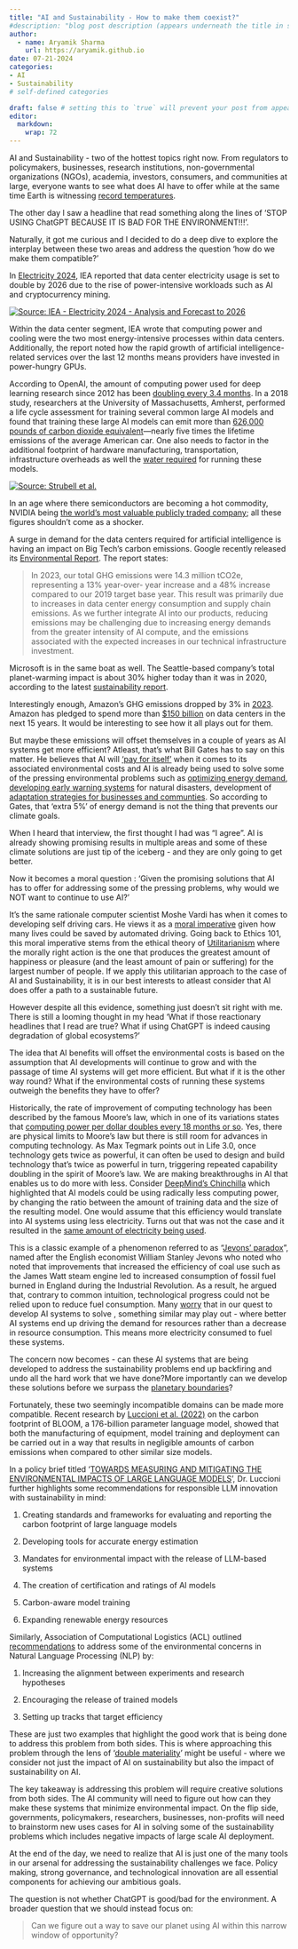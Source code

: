 ```yaml
---
title: "AI and Sustainability - How to make them coexist?"
#description: "blog post description (appears underneath the title in smaller text) which is included on the listing page"
author:
  - name: Aryamik Sharma
    url: https://aryamik.github.io
date: 07-21-2024
categories: 
- AI
- Sustainability
# self-defined categories

draft: false # setting this to `true` will prevent your post from appearing on your listing page until you're ready!
editor: 
  markdown: 
    wrap: 72
---
```


AI and Sustainability - two of the hottest topics right now. From
regulators to policymakers, businesses, research institutions,
non-governmental organizations (NGOs), academia, investors, consumers,
and communities at large, everyone wants to see what does AI have to
offer while at the same time Earth is witnessing [record
temperatures](https://www.theguardian.com/environment/article/2024/jul/08/temperatures-1-point-5c-above-pre-industrial-era-average-for-12-months-data-shows).

The other day I saw a headline that read something along the lines of
'STOP USING ChatGPT BECAUSE IT IS BAD FOR THE ENVIRONMENT!!!'.

Naturally, it got me curious and I decided to do a deep dive to explore
the interplay between these two areas and address the question 'how do
we make them compatible?'

In [Electricity
2024](https://iea.blob.core.windows.net/assets/6b2fd954-2017-408e-bf08-952fdd62118a/Electricity2024-Analysisandforecastto2026.pdf),
IEA reported that data center electricity usage is set to double by 2026
due to the rise of power-intensive workloads such as AI and
cryptocurrency mining.

[![Source: IEA - Electricity 2024 - Analysis and Forecast to
2026](images/Screenshot%20from%202024-07-07%2017-48-32.png)](https://iea.blob.core.windows.net/assets/6b2fd954-2017-408e-bf08-952fdd62118a/Electricity2024-Analysisandforecastto2026.pdf)

Within the data center segment, IEA wrote that computing power and
cooling were the two most energy-intensive processes within data
centers. Additionally, the report noted how the rapid growth of
artificial intelligence-related services over the last 12 months means
providers have invested in power-hungry GPUs.

According to OpenAI, the amount of computing power used for deep
learning research since 2012 has been [doubling every 3.4
months](https://openai.com/index/ai-and-compute/). In a 2018 study,
researchers at the University of Massachusetts, Amherst, performed a
life cycle assessment for training several common large AI models and
found that training these large AI models can emit more than [626,000
pounds of carbon dioxide
equivalent](http://arxiv.org/abs/1906.02243)---nearly five times the
lifetime emissions of the average American car. One also needs to factor
in the additional footprint of hardware manufacturing, transportation,
infrastructure overheads as well the [water
required](https://arxiv.org/abs/2304.03271) for running these models.

[![Source: Strubell et
al.](images/Screenshot from 2024-07-21 10-33-04.png)](https://arxiv.org/abs/1906.02243)

In an age where there semiconductors are becoming a hot commodity,
NVIDIA being [the world's most valuable publicly traded
company](https://www.bloomberg.com/news/articles/2024-06-18/nvidia-becomes-world-s-largest-firm-as-ai-rally-steams-ahead?srnd=homepage-americas&sref=CIpmV6x8);
all these figures shouldn't come as a shocker.

A surge in demand for the data centers required for artificial
intelligence is having an impact on Big Tech's carbon emissions. Google
recently released its [Environmental
Report](https://www.gstatic.com/gumdrop/sustainability/google-2024-environmental-report.pdf).
The report states:

> In 2023, our total GHG emissions were 14.3 million tCO2e, representing
> a 13% year-over- year increase and a 48% increase compared to our 2019
> target base year. This result was primarily due to increases in data
> center energy consumption and supply chain emissions. As we further
> integrate AI into our products, reducing emissions may be challenging
> due to increasing energy demands from the greater intensity of AI
> compute, and the emissions associated with the expected increases in
> our technical infrastructure investment.

Microsoft is in the same boat as well. The Seattle-based company's total
planet-warming impact is about 30% higher today than it was in 2020,
according to the latest [sustainability
report](https://query.prod.cms.rt.microsoft.com/cms/api/am/binary/RW1lMjE).

Interestingly enough, Amazon's GHG emissions dropped by 3% in
[2023](https://sustainability.aboutamazon.com/2023-sustainability-report.pdf).
Amazon has pledged to spend more than [\$150
billion](https://www.bloomberg.com/news/articles/2024-03-28/amazon-bets-150-billion-on-data-centers-required-for-ai-boom)
on data centers in the next 15 years. It would be interesting to see how
it all plays out for them.

But maybe these emissions will offset themselves in a couple of years as
AI systems get more efficient? Atleast, that's what Bill Gates has to
say on this matter. He believes that AI will ['pay for
itself'](https://www.bloomberg.com/news/articles/2024-06-26/why-bill-gates-is-bullish-on-artificial-intelligence-and-nuclear-energy)
when it comes to its associated environmental costs and AI is already
being used to solve some of the pressing environmental problems such as
[optimizing energy
demand](https://www.sciencedirect.com/science/article/pii/S2352484723011459),
[developing early warning
systems](https://www.researchgate.net/publication/358955485_Flood_Prediction_Using_Machine_Learning_Models_A_Case_Study_of_Kebbi_State_Nigeria)
for natural disasters, development of [adaptation strategies for
businesses and
communties](https://link.springer.com/referenceworkentry/10.1007/978-3-030-45106-6_80).
So according to Gates, that 'extra 5%' of energy demand is not the thing
that prevents our climate goals.

When I heard that interview, the first thought I had was "I agree". AI
is already showing promising results in multiple areas and some of these
climate solutions are just tip of the iceberg - and they are only going
to get better.

Now it becomes a moral question : 'Given the promising solutions that AI
has to offer for addressing some of the pressing problems, why would we
NOT want to continue to use AI?'

It's the same rationale computer scientist Moshe Vardi has when it comes
to developing self driving cars. He views it as a [moral
imperative](https://www.huffpost.com/entry/the-moral-imperative-thats-driving-the-robot-revolution_n_56c22168e4b0c3c550521f64)
given how many lives could be saved by automated driving. Going back to
Ethics 101, this moral imperative stems from the ethical theory of
[Utilitarianism](https://en.wikisource.org/wiki/Utilitarianism/Chapter_2)
where the morally right action is the one that produces the greatest
amount of happiness or pleasure (and the least amount of pain or
suffering) for the largest number of people. If we apply this
utilitarian approach to the case of AI and Sustainability, it is in our
best interests to atleast consider that AI does offer a path to a
sustainable future.

However despite all this evidence, something just doesn't sit right with
me. There is still a looming thought in my head 'What if those
reactionary headlines that I read are true? What if using ChatGPT is
indeed causing degradation of global ecosystems?'

The idea that AI benefits will offset the environmental costs is based
on the assumption that AI developments will continue to grow and with
the passage of time AI systems will get more efficient. But what if it
is the other way round? What if the environmental costs of running these
systems outweigh the benefits they have to offer?

Historically, the rate of improvement of computing technology has been
described by the famous Moore's law, which in one of its variations
states that [computing power per dollar doubles every 18 months or
so](https://firstmonday.org/ojs/index.php/fm/article/view/1000/921).
Yes, there are physical limits to Moore's law but there is still room
for advances in computing technology. As Max Tegmark points out in Life
3.0, once technology gets twice as powerful, it can often be used to
design and build technology that's twice as powerful in turn, triggering
repeated capability doubling in the spirit of Moore's law. We are making
breakthroughs in AI that enables us to do more with less. Consider
[DeepMind's Chinchilla](https://arxiv.org/pdf/2203.15556) which
highlighted that AI models could be using radically less computing
power, by changing the ratio between the amount of training data and the
size of the resulting model. One would assume that this efficiency would
translate into AI systems using less electricity. Turns out that was not
the case and it resulted in the [same amount of electricity being
used](https://www.theguardian.com/business/article/2024/jul/04/can-the-climate-survive-the-insatiable-energy-demands-of-the-ai-arms-race).

This is a classic example of a phenomenon referred to as "[Jevons'
paradox](https://www.tandfonline.com/doi/abs/10.1080/15487733.2009.11908028)",
named after the English economist William Stanley Jevons who noted who
noted that improvements that increased the efficiency of coal use such
as the James Watt steam engine led to increased consumption of fossil
fuel burned in England during the Industrial Revolution. As a result, he
argued that, contrary to common intuition, technological progress could
not be relied upon to reduce fuel consumption. Many
[worry](https://link.springer.com/chapter/10.1007/978-3-030-79496-5_33)
that in our quest to develop AI systems to solve , something similar may
play out - where better AI systems end up driving the demand for
resources rather than a decrease in resource consumption. This means
more electricity consumed to fuel these systems.

The concern now becomes - can these AI systems that are being developed
to address the sustainability problems end up backfiring and undo all
the hard work that we have done?More importantly can we develop these
solutions before we surpass the [planetary
boundaries](https://www.ncbi.nlm.nih.gov/pmc/articles/PMC10499318/)?

Fortunately, these two seemingly incompatible domains can be made more
compatible. Recent research by [Luccioni et al.
(2022)](https://arxiv.org/abs/2211.02001) on the carbon footprint of
BLOOM, a 176-billion parameter language model, showed that both the
manufacturing of equipment, model training and deployment can be carried
out in a way that results in negligible amounts of carbon emissions when
compared to other similar size models.

In a policy brief titled '[TOWARDS MEASURING AND MITIGATING THE
ENVIRONMENTAL IMPACTS OF LARGE LANGUAGE
MODELS](https://cifar.ca/wp-content/uploads/2023/09/Towards-Measuring-and-Mitigating-the-Environmental-Impacts-of-Large-Language-Models.pdf)',
Dr. Luccioni further highlights some recommendations for responsible LLM
innovation with sustainability in mind:

1.  Creating standards and frameworks for evaluating and reporting the
    carbon footprint of large language models

2.  Developing tools for accurate energy estimation

3.  Mandates for environmental impact with the release of LLM-based
    systems

4.  The creation of certification and ratings of AI models

5.  Carbon-aware model training

6.  Expanding renewable energy resources

Similarly, Association of Computational Logistics (ACL) outlined
[recommendations](https://public.ukp.informatik.tu-darmstadt.de/enlp/Efficient-NLP-policy-document.pdf)
to address some of the environmental concerns in Natural Language
Processing (NLP) by:

1.  Increasing the alignment between experiments and research hypotheses

2.  Encouraging the release of trained models

3.  Setting up tracks that target efficiency

These are just two examples that highlight the good work that is being
done to address this problem from both sides. This is where approaching
this problem through the lens of '[double
materiality](https://eur-lex.europa.eu/legal-content/EN/TXT/PDF/?uri=CELEX:52019XC0620(01))'
might be useful - where we consider not just the impact of AI on
sustainability but also the impact of sustainability on AI.

The key takeaway is addressing this problem will require creative
solutions from both sides. The AI community will need to figure out how
can they make these systems that minimize environmental impact. On the
flip side, governments, policymakers, researchers, businesses,
non-profits will need to brainstorm new uses cases for AI in solving
some of the sustainability problems which includes negative impacts of
large scale AI deployment.

At the end of the day, we need to realize that AI is just one of the
many tools in our arsenal for addressing the sustainability challenges
we face. Policy making, strong governance, and technological innovation
are all essential components for achieving our ambitious goals.

The question is not whether ChatGPT is good/bad for the environment. A
broader question that we should instead focus on:

> Can we figure out a way to save our planet using AI within this narrow
> window of opportunity?
